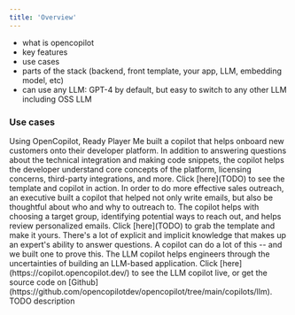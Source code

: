 ```yaml
---
title: 'Overview'
---
```




* what is opencopilot
* key features
* use cases
* parts of the stack (backend, front template, your app, LLM, embedding model, etc)
* can use any LLM: GPT-4 by default, but easy to switch to any other LLM including OSS LLM


### Use cases

<AccordionGroup cols={1}>
  <Accordion
    title="Customer onboarding"
    icon="filter">
    Using OpenCopilot, Ready Player Me built a copilot that helps onboard new customers onto their developer platform. In addition to answering questions about the technical integration and making code snippets, the copilot helps the developer understand core concepts of the platform, licensing concerns, third-party integrations, and more. Click [here](TODO) to see the template and copilot in action.
  </Accordion>
  <Accordion
    title="Sales strategy and outreach"
    icon="handshake">
    In order to do more effective sales outreach, an executive built a copilot that helped not only write emails, but also be thoughtful about who and why to outreach to. The copilot helps with choosing a target group, identifying potential ways to reach out, and helps review personalized emails. Click [here](TODO) to grab the template and make it yours.
  </Accordion>
  <Accordion
    title="Domain expert"
    icon="chalkboard-user">
    There's a lot of explicit and implicit knowledge that makes up an expert's ability to answer questions. A copilot can do a lot of this -- and we built one to prove this. The LLM copilot helps engineers through the uncertainties of building an LLM-based application. Click [here](https://copilot.opencopilot.dev/) to see the LLM copilot live, or get the source code on [Github](https://github.com/opencopilotdev/opencopilot/tree/main/copilots/llm).
  </Accordion>
  <Accordion
    title="Founder's right hand"
    icon="chess-king">
    TODO description
  </Accordion>
</AccordionGroup>

